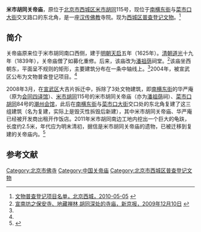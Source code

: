 '''米市胡同关帝庙'''，原位于[[北京市|北京市]][[西城区|西城区]][[米市胡同|米市胡同]]115号，现位于[[南横东街|南横东街]]与[[菜市口大街|菜市口大街]]交叉路口的东北角，是一座[[汉传佛教|汉传佛教]]寺院。现为[[西城区普查登记文物|西城区普查登记文物]]。<ref name=bjxc>[http://61.49.3.9/pub/website/whly/whyc/gjwwbhdw/201008/t20100814_1164328.html 文物普查登记项目名单，北京西城，2010-05-05] {{webarchive|url=https://archive.is/20141001051606/http://61.49.3.9/pub/website/whly/whyc/gjwwbhdw/201008/t20100814_1164328.html |date=2014-10-01 }}</ref>

==简介==
关帝庙原来位于米市胡同南口西侧，建于[[明朝|明朝]][[天启|天启]]五年（1625年）。[[清朝|清朝]][[道光|道光]]十九年（1839年），关帝庙僧了如募化重修。后来，该庙改为[[潘祖荫|潘祖荫]]祠堂。<ref>[http://epaper.bjnews.com.cn/html/2009-12/10/content_40643.htm?div=-1 宣南坊之保安寺、地藏禅林 胡同深处的寺庙，新京报，2009年12月10日] {{webarchive|url=https://web.archive.org/web/20141006113116/http://epaper.bjnews.com.cn/html/2009-12/10/content_40643.htm?div=-1 |date=2014年10月6日 }}</ref>该庙坐西朝东，平面呈不规则的矩形，主要建筑分布在一条中轴线上。<ref name=bjxc/>2004年，被宣武区公布为文物普查登记项目。<ref name=zgwmw/>

2008年3月，在[[宣武区|宣武区]]大吉片拆迁中，拆除了3处文物建筑，即[[南横东街|南横东街]]的华严庵（原为[[会同四译馆|会同四译馆]]）、[[米市胡同|米市胡同]]115号的米市胡同关帝庙（亦为[[潘祖荫|潘祖荫]]祠）、[[菜市口胡同|菜市口胡同]]84号的[[北京潮州会馆|潮州会馆]]，此后在[[南横东街|南横东街]]与[[菜市口大街|菜市口大街]]交口处的东北角复建了这三组建筑（名为复建，实际上是毁灭性拆毁后新建），其中米市胡同关帝庙、华严庵已经被开发商出租开作饭店。2011年米市胡同南边工地内挖出一个巨大的龟趺，长度约2.5米，年代应为明末清初，据信是米市胡同关帝庙的遗物，已被迁移到复建的关帝庙内。<ref name=zgwmw>{{Cite web |url=http://www.wenming.cn/wmzh_pd/fw/201110/t20111020_359970.shtml |title=北京大吉片关帝庙被出租 赑屃安全谁来保证，中国文明网，2011-10-20 |access-date=2014-10-01 |archive-date=2014-10-06 |archive-url=https://web.archive.org/web/20141006082738/http://www.wenming.cn/wmzh_pd/fw/201110/t20111020_359970.shtml |dead-url=no }}</ref>

==参考文献==
{{reflist}}

[[Category:北京市佛寺|Category:北京市佛寺]]
[[Category:中国关帝庙|Category:中国关帝庙]]
[[Category:北京市西城区普查登记文物|Category:北京市西城区普查登记文物]]